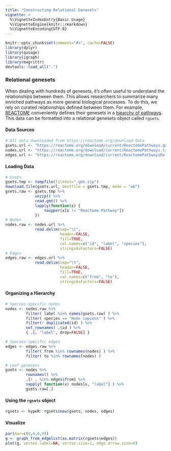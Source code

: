 ```yaml
---
title: "Constructing Relational Genesets"
vignette: >
  %\VignetteIndexEntry{Basic Usage}
  %\VignetteEngine{knitr::rmarkdown}
  %\VignetteEncoding{UTF-8}
---
```


```r
knitr::opts_chunk$set(comment="#>", cache=FALSE)
library(dplyr)
library(qusage)
library(igraph)
library(magrittr)
devtools::load_all(".")
```

### Relational genesets

When dealing with hundreds of genesets, it's often useful to understand the relationships between them. This allows researchers to summarize many enriched pathways as more general biological processes. To do this, we rely on curated relationships defined between them. For example, [REACTOME](https://reactome.org/) conveniently defines their genesets in a [hiearchy of pathways](https://reactome.org/PathwayBrowser/). This data can be formatted into a relational genesets object called `rgsets`.

#### Data Sources
```r

# All data downloaded from https://reactome.org/download-data
gsets.url <- "https://reactome.org/download/current/ReactomePathways.gmt.zip"
nodes.url <- "https://reactome.org/download/current/ReactomePathways.txt"
edges.url <- "https://reactome.org/download/current/ReactomePathwaysRelation.txt"

```

#### Loading Data
```r
# Gsets
gsets.tmp <- tempfile(fileext=".gmt.zip")
download.file(gsets.url, destfile = gsets.tmp, mode = "wb")
gsets.raw <- gsets.tmp %>%
             unzip() %>%
             read.gmt() %>%
             lapply(function(x) {
                 toupper(x[x != "Reactome Pathway"])
             })
# Nodes
nodes.raw <- nodes.url %>%
             read.delim(sep="\t", 
                        header=FALSE, 
                        fill=TRUE, 
                        col.names=c("id", "label", "species"), 
                        stringsAsFactors=FALSE)
# Edges
edges.raw <- edges.url %>%
             read.delim(sep="\t", 
                        header=FALSE, 
                        fill=TRUE, 
                        col.names=c("from", "to"),
                        stringsAsFactors=FALSE)
```

#### Organizing a Hierarchy
```r
# Species-specific nodes
nodes <- nodes.raw %>%
         filter( label %in% names(gsets.raw) ) %>%
         filter( species == "Homo sapiens" ) %>%
         filter(! duplicated(id) ) %>%
         set_rownames( .$id ) %>%
         { .[, "label", drop=FALSE] }

# Species-specific edges
edges <- edges.raw %>%
         filter( from %in% rownames(nodes) ) %>%
         filter( to %in% rownames(nodes) )

# Leaf genesets
gsets <- nodes %>%
         rownames() %>%
         .[! . %in% edges$from] %>%
         sapply( function(x) nodes[x, "label"] ) %>%
         gsets.raw[.]
```

#### Using the `rgsets` object
```r
rgsets <- hypeR::rgsets$new(gsets, nodes, edges)
```

#### Visualize
```r
par(mar=c(0,0,0,0))
g <- graph_from_edgelist(as.matrix(rgsets$edges))
plot(g, vertex.label=NA, vertex.size=1, edge.arrow.size=0)
```